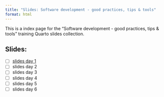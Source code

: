 ```yaml
---
title: "Slides: Software development - good practices, tips & tools"
format: html
---
```


This is a index page for the "Software development - good practices, tips & tools" training Quarto slides collection.

## Slides:

- [ ] [slides day 1](./1-SD_nutshell.qmd)
- [ ] slides day 2
- [ ] slides day 3
- [ ] slides day 4
- [ ] slides day 5
- [ ] slides day 6
